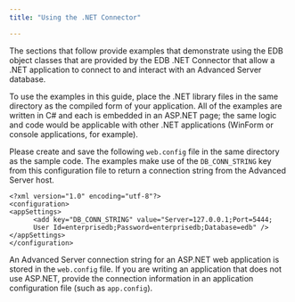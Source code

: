 ```yaml
---
title: "Using the .NET Connector"

---
```


<div id="using_the_net_connector" class="registered_link"></div>

The sections that follow provide examples that demonstrate using the EDB object classes that are provided by the EDB .NET Connector that allow a .NET application to connect to and interact with an Advanced Server database.

To use the examples in this guide, place the .NET library files in the same directory as the compiled form of your application. All of the examples are written in C# and each is embedded in an ASP.NET page; the same logic and code would be applicable with other .NET applications (WinForm or console applications, for example).

Please create and save the following `web.config` file in the same directory as the sample code. The examples make use of the `DB_CONN_STRING` key from this configuration file to return a connection string from the Advanced Server host.

```text
<?xml version="1.0" encoding="utf-8"?>
<configuration>
<appSettings>
      <add key="DB_CONN_STRING" value="Server=127.0.0.1;Port=5444;
      User Id=enterprisedb;Password=enterprisedb;Database=edb" />
</appSettings>
</configuration>
```

An Advanced Server connection string for an ASP.NET web application is stored in the `web.config` file. If you are writing an application that does not use ASP.NET, provide the connection information in an application configuration file (such as `app.config`).
